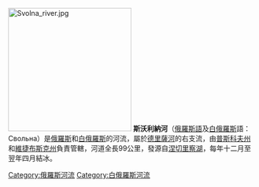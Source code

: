 [[File:Svolna_river.jpg|250px]]
'''斯沃利納河'''（[[俄羅斯語|俄羅斯語]]及[[白俄羅斯|白俄羅斯]]語：Свольна）是[[俄羅斯|俄羅斯]]和[[白俄羅斯|白俄羅斯]]的河流，屬於[[德里薩河|德里薩河]]的右支流，由[[普斯科夫州|普斯科夫州]]和[[維捷布斯克州|維捷布斯克州]]負責管轄，河道全長99公里，發源自[[涅切里察湖|涅切里察湖]]，每年十二月至翌年四月結冰。

{{Russia-geo-stub}}
{{Belarus-geo-stub}}

[[Category:俄羅斯河流|Category:俄羅斯河流]]
[[Category:白俄羅斯河流|Category:白俄羅斯河流]]